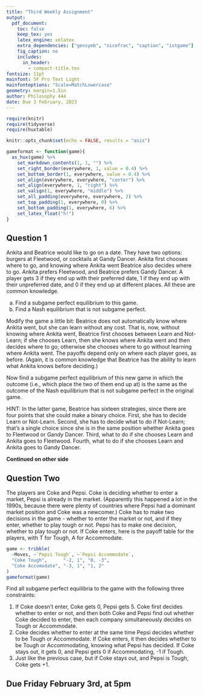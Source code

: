 ```yaml
---
title: "Third Weekly Assignment"
output:
  pdf_document:
    toc: false
    keep_tex: yes
    latex_engine: xelatex
    extra_dependencies: ["gensymb", "nicefrac", "caption", "istgame"]
    fig_caption: no
    includes:
      in_header: 
        - compact-title.tex
fontsize: 11pt
mainfont: SF Pro Text Light
mainfontoptions: "Scale=MatchLowercase"
geometry: margin=1.5in
author: Philosophy 444
date: Due 3 February, 2023
---
```


```r
require(knitr)
require(tidyverse)
require(huxtable)

knitr::opts_chunk$set(echo = FALSE, results = "asis")

gameformat <- function(game){
  as_hux(game) %>%
    set_markdown_contents(1, 1, "") %>%
    set_right_border(everywhere, 1, value = 0.4) %>%
    set_bottom_border(1, everywhere, value = 0.4) %>%
    set_align(everywhere, everywhere, "center") %>%
    set_align(everywhere, 1, "right") %>%
    set_valign(1, everywhere, "middle") %>%
    set_all_padding(everywhere, everywhere, 2) %>%
    set_top_padding(1, everywhere, 0) %>%
    set_bottom_padding(1, everywhere, 6) %>%
    set_latex_float("h!")
}
```

## Question 1

Ankita and Beatrice would like to go on a date. They have two options: burgers at Fleetwood, or cocktails at Gandy Dancer. Ankita first chooses where to go, and knowing where Ankita went Beatrice also decides where to go. Ankita prefers Fleetwood, and Beatrice prefers Gandy Dancer. A player gets 3 if they end up with their preferred date, 1 if they end up with their unpreferred date, and 0 if they end up at different places. All these are common knowledge.

a. Find a subgame perfect equilibrium to this game.
b. Find a Nash equilibrium that is not subgame perfect.

Modify the game a little bit: Beatrice does not automatically know where Ankita went, but she can learn without any cost. That is, now, without knowing where Ankita went, Beatrice first chooses between Learn and Not-Learn; if she chooses Learn, then she knows where Ankita went and then decides where to go; otherwise she chooses where to go without learning where Ankita went. The payoffs depend only on where each player goes, as before. (Again, it is common knowledge that Beatrice has the ability to learn what Ankita knows before deciding.)

Now find a subgame perfect equilibrium of this new game in which the outcome (i.e., which place the two of them end up at) is the same as the outcome of the Nash equilibrium that is not subgame perfect in the original game. 

HINT: In the latter game, Beatrice has sixteen strategies, since there are four points that she could make a binary choice. First, she has to decide Learn or Not-Learn. Second, she has to decide what to do if Not-Learn; that's a single choice since she is in the same position whether Ankita goes to Fleetwood or Gandy Dancer. Third, what to do if she chooses Learn and Ankita goes to Fleetwood. Fourth, what to do if she chooses Learn and Ankita goes to Gandy Dancer. 

**Continued on other side**

\newpage

## Question Two

The players are Coke and Pepsi. Coke is deciding whether to enter a market, Pepsi is already in the market. (Apparently this happened a lot in the 1990s, because there were plenty of countries where Pepsi had a dominant market position and Coke was a newcomer.) Coke has to make two decisions in the game - whether to enter the market or not, and if they enter, whether to play tough or not. Pepsi has to make one decision, whether to play tough or not. If Coke enters, here is the payoff table for the players, with T for Tough, A for Accommodate.

```r
game <- tribble(
  ~Moves, ~`Pepsi Tough`, ~`Pepsi Accommodate`,
  "Coke Tough",      "-2, 1", "0, -3",
  "Coke Accomodate", "-3, 1", "1, 2"
)
gameformat(game)
```

Find all subgame perfect equilibria to the game with the following three constraints:

1. If Coke doesn't enter, Coke gets 0, Pepsi gets 5. Coke first decides whether to enter or not, and then both Coke and Pepsi find out whether Coke decided to enter, then each company simultaneously decides on Tough or Accommodate.
2. Coke decides whether to enter at the same time Pepsi decides whether to be Tough or Accommodate. If Coke enters, it then decides whether to be Tough or Accommodating, knowing what Pepsi has decided. If Coke stays out, it gets 0, and Pepsi gets 0 if Accommodating, -1 if Tough.
3. Just like the previous case, but if Coke stays out, and Pepsi is Tough, Coke gets +1.

## Due Friday February 3rd, at 5pm
